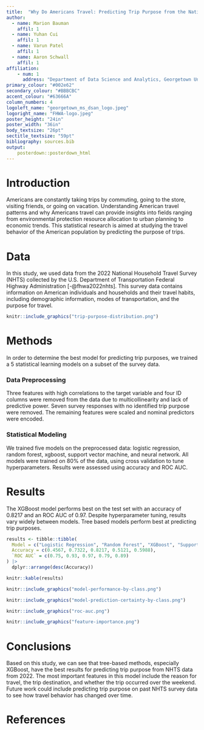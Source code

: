 ```yaml
---
title:  "Why Do Americans Travel: Predicting Trip Purpose from the National Household Travel Survey"
author:
  - name: Marion Bauman
    affil: 1
  - name: Yuhan Cui
    affil: 1
  - name: Varun Patel
    affil: 1
  - name: Aaron Schwall
    affil: 1
affiliation:
    - num: 1
      address: "Department of Data Science and Analytics, Georgetown University"
primary_colour: "#002e62"
secondary_colour: "#BBBCBC"
accent_colour: "#63666A"
column_numbers: 4
logoleft_name: "georgetown_ms_dsan_logo.jpeg"
logoright_name: "FHWA-logo.jpeg"
poster_height: "24in"
poster_width: "36in"
body_textsize: "26pt"
sectitle_textsize: "59pt"
bibliography: sources.bib
output:
    posterdown::posterdown_html
---
```


# Introduction

Americans are constantly taking trips by commuting, going to the store, visiting friends, or going on vacation. Understanding American travel patterns and why Americans travel can provide insights into fields ranging from environmental protection resource allocation to urban planning to economic trends. This statistical research is aimed at studying the travel behavior of the American population by predicting the purpose of trips.

# Data

In this study, we used data from the 2022 National Household Travel Survey (NHTS) collected by the U.S. Department of Transportation Federal Highway Administration [-@fhwa2022nhts]. This survey data contains information on American individuals and households and their travel habits, including demographic information, modes of transportation, and the purpose for travel.

```r
knitr::include_graphics("trip-purpose-distribution.png")
```
<style>
p.caption {
  font-size: 20px;
  text-align: center;
  font-style: italic;
}
</style>

# Methods

In order to determine the best model for predicting trip purposes, we trained a 5 statistical learning models on a subset of the survey data. 

### Data Preprocessing

Three features with high correlations to the target variable and four ID columns were removed from the data due to multicollinearity and lack of predictive power. Seven survey responses with no identified trip purpose were removed. The remaining features were scaled and nominal predictors were encoded.

### Statistical Modeling

We trained five models on the preprocessed data: logistic regression, random forest, xgboost, support vector machine, and neural network. All models were trained on 80% of the data, using cross validation to tune hyperparameters. Results were assessed using accuracy and ROC AUC.

# Results

The XGBoost model performs best on the test set with an accuracy of 0.8217 and an ROC AUC of 0.97. Despite hyperparameter tuning, results vary widely between models. Tree based models perform best at predicting trip purposes.

```r
results <- tibble::tibble(
  Model = c("Logistic Regression", "Random Forest", "XGBoost", "Support Vector Machine", "Neural Network"),
  Accuracy = c(0.4567, 0.7322, 0.8217, 0.5121, 0.5988),
  `ROC AUC` = c(0.75, 0.93, 0.97, 0.79, 0.89)
) |>
  dplyr::arrange(desc(Accuracy))

knitr::kable(results)
```

```r
knitr::include_graphics("model-performance-by-class.png")
```

```r
knitr::include_graphics("model-prediction-certainty-by-class.png")
```

```r
knitr::include_graphics("roc-auc.png")
```

```r
knitr::include_graphics("feature-importance.png")
```

# Conclusions

Based on this study, we can see that tree-based methods, especially XGBoost, have the best results for predicting trip purpose from NHTS data from 2022. The most important features in this model include the reason for travel, the trip destination, and whether the trip occurred over the weekend. Future work could include predicting trip purpose on past NHTS survey data to see how travel behavior has changed over time.

# References
